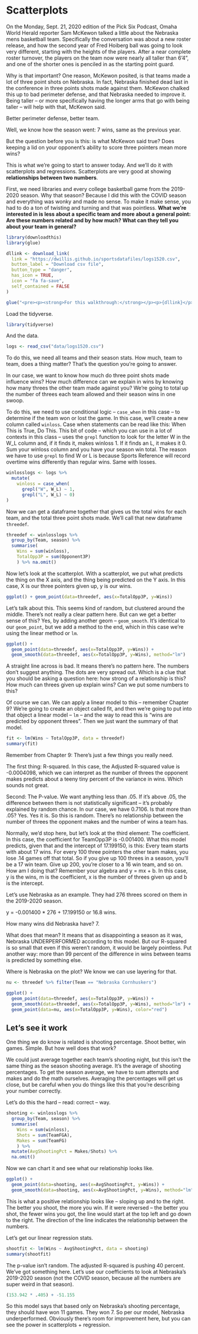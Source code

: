 # Scatterplots

On the Monday, Sept. 21, 2020 edition of the Pick Six Podcast, Omaha World Herald reporter Sam McKewon talked a little about the Nebraska mens basketball team. Specifically the conversation was about a new roster release, and how the second year of Fred Hoiberg ball was going to look very different, starting with the heights of the players. After a near complete roster turnover, the players on the team now were nearly all taller than 6'4", and one of the shorter ones is penciled in as the starting point guard.

Why is that important? One reason, McKewon posited, is that teams made a lot of three point shots on Nebraska. In fact, Nebraska finished dead last in the conference in three points shots made against them. McKewon chalked this up to bad perimeter defense, and that Nebraska needed to improve it. Being taller -- or more specifically having the longer arms that go with being taller -- will help with that, McKewon said. 

Better perimeter defense, better team.

Well, we know how the season went: 7 wins, same as the previous year.

But the question before you is this: is what McKewon said true? Does keeping a lid on your opponent's ability to score three pointers mean more wins?

This is what we're going to start to answer today. And we'll do it with scatterplots and regressions. Scatterplots are very good at showing **relationships between two numbers**. 

First, we need libraries and every college basketball game from the 2019-2020 season. Why that season? Because I did this with the COVID season and everything was wonky and made no sense. To make it make sense, you had to do a ton of twisting and turning and that was pointless. **What we're interested in is less about a specific team and more about a general point: Are these numbers related and by how much? What can they tell you about your team in general?**

```r
library(downloadthis)
library(glue)

dllink <- download_link(
  link = "https://dwillis.github.io/sportsdatafiles/logs1520.csv",
  button_label = "Download csv file",
  button_type = "danger",
  has_icon = TRUE,
  icon = "fa fa-save",
  self_contained = FALSE
)

glue("<pre><p><strong>For this walkthrough:</strong></p><p>{dllink}</p></pre>")
```

Load the tidyverse.

```r
library(tidyverse)
```

And the data.

```r
logs <- read_csv("data/logs1520.csv")
```

To do this, we need all teams and their season stats. How much, team to team, does a thing matter? That's the question you're going to answer. 

In our case, we want to know how much do three point shots made influence wins? How much difference can we explain in wins by knowing how many threes the other team made against you? We're going to total up the number of threes each team allowed and their season wins in one swoop.

To do this, we need to use conditional logic -- `case_when` in this case -- to determine if the team won or lost the game. In this case, we'll create a new column called `winloss`. Case when statements can be read like this: When This is True, Do This. This bit of code -- which you can use in a lot of contexts in this class -- uses the `grepl` function to look for the letter W in the W_L column and, if it finds it, makes winloss 1. If it finds an L, it makes it 0. Sum your winloss column and you have your season win total. The reason we have to use `grepl` to find W or L is because Sports Reference will record overtime wins differently than regular wins. Same with losses. 

```r
winlosslogs <- logs %>% 
  mutate(
    winloss = case_when(
      grepl("W", W_L) ~ 1, 
      grepl("L", W_L) ~ 0)
)
```

Now we can get a dataframe together that gives us the total wins for each team, and the total three point shots made. We'll call that new dataframe `threedef`.

```r
threedef <- winlosslogs %>% 
  group_by(Team, season) %>% 
  summarise(
    Wins = sum(winloss), 
    TotalOpp3P = sum(Opponent3P)
    ) %>% na.omit()
```

Now let's look at the scatterplot. With a scatterplot, we put what predicts the thing on the X axis, and the thing being predicted on the Y axis. In this case, X is our three pointers given up, y is our wins.

```r
ggplot() + geom_point(data=threedef, aes(x=TotalOpp3P, y=Wins))
```

Let's talk about this. This seems kind of random, but clustered around the middle. There's not really a clear pattern here. But can we get a better sense of this? Yes, by adding another geom -- `geom_smooth`. It's identical to our `geom_point`, but we add a method to the end, which in this case we're using the linear method or `lm`.

```r
ggplot() + 
  geom_point(data=threedef, aes(x=TotalOpp3P, y=Wins)) +
  geom_smooth(data=threedef, aes(x=TotalOpp3P, y=Wins), method="lm")
```

A straight line across is bad. It means there's no pattern here. The numbers don't suggest anything. The dots are very spread out. Which is a clue that you should be asking a question here: how strong of a relationship is this? How much can threes given up explain wins? Can we put some numbers to this?

Of course we can. We can apply a linear model to this -- remember Chapter 9? We're going to create an object called fit, and then we're going to put into that object a linear model -- `lm` -- and the way to read this is "wins are predicted by opponent threes". Then we just want the summary of that model.

```r
fit <- lm(Wins ~ TotalOpp3P, data = threedef)
summary(fit)
```

Remember from Chapter 9: There's just a few things you really need.

The first thing: R-squared. In this case, the Adjusted R-squared value is -0.0004098, which we can interpret as the number of threes the opponent makes predicts about a teeny tiny percent of the variance in wins. Which sounds not great.

Second: The P-value. We want anything less than .05. If it's above .05, the difference between them is not statistically significant -- it's probably explained by random chance. In our case, we have 0.7106. Is that more than .05? Yes. Yes it is. So this is random. There's no relationship between the number of threes the opponent makes and the number of wins a team has.

Normally, we'd stop here, but let's look at the third element: The coefficient. In this case, the coefficient for TeamOpp3P is -0.001400. What this model predicts, given that and the intercept of 17.199150, is this: Every team starts with about 17 wins. For every 100 three pointers the other team makes, you lose .14 games off that total. So if you give up 100 threes in a season, you'll be a 17 win team. Give up 200, you're closer to a 16 win team, and so on. How am I doing that? Remember your algebra and y = mx + b. In this case, y is the wins, m is the coefficient, x is the number of threes given up and b is the intercept. 

Let's use Nebraska as an example. They had 276 threes scored on them in the 2019-2020 season. 

y = -0.001400 * 276 + 17.199150 or 16.8 wins. 

How many wins did Nebraska have? 7. 

What does that mean? It means that as disappointing a season as it was, Nebraska UNDERPERFORMED according to this model. But our R-squared is so small that even if this weren't random, it would be largely pointless. Put another way: more than 99 percent of the difference in wins between teams is predicted by something else.

Where is Nebraska on the plot? We know we can use layering for that. 

```r
nu <- threedef %>% filter(Team == "Nebraska Cornhuskers")
```

```r
ggplot() + 
  geom_point(data=threedef, aes(x=TotalOpp3P, y=Wins)) +
  geom_smooth(data=threedef, aes(x=TotalOpp3P, y=Wins), method="lm") +
  geom_point(data=nu, aes(x=TotalOpp3P, y=Wins), color="red")
```

## Let's see it work

One thing we do know is related is shooting percentage. Shoot better, win games. Simple. But how well does that work?

We could just average together each team's shooting night, but this isn't the same thing as the season shooting average. It's the average of shooting percentages. To get the season average, we have to sum attempts and makes and do the math ourselves. Averaging the percentages will get us close, but be careful when you do things like this that you're describing your number correctly.

Let's do this the hard -- read: correct -- way. 

```r
shooting <- winlosslogs %>% 
  group_by(Team, season) %>% 
  summarise(
    Wins = sum(winloss), 
    Shots = sum(TeamFGA),
    Makes = sum(TeamFG)
    ) %>% 
  mutate(AvgShootingPct = Makes/Shots) %>% 
  na.omit()
```

Now we can chart it and see what our relationship looks like.

```r
ggplot() + 
  geom_point(data=shooting, aes(x=AvgShootingPct, y=Wins)) +
  geom_smooth(data=shooting, aes(x=AvgShootingPct, y=Wins), method="lm")
```

This is what a positive relationship looks like -- sloping up and to the right. The better you shoot, the more you win. If it were reversed -- the better you shot, the fewer wins you got, the line would start at the top left and go down to the right. The direction of the line indicates the relationship between the numbers. 

Let's get our linear regression stats. 

```r
shootfit <- lm(Wins ~ AvgShootingPct, data = shooting)
summary(shootfit)
```

The p-value isn't random. The adjusted R-squared is pushing 40 percent. We've got something here. Let's use our coefficients to look at Nebraska's 2019-2020 season (not the COVID season, because all the numbers are super weird in that season).

```r
(153.942 * .405) + -51.155 
```

So this model says that based only on Nebraska's shooting percentage, they should have won 11 games. They won 7. So per our model, Nebraska underperformed. Obviously there's room for improvement here, but you can see the power in scatterplots + regression.
